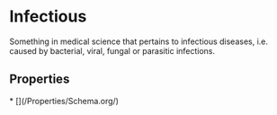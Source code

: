 
# Infectious

Something in medical science that pertains to infectious diseases, i.e. caused by bacterial, viral, fungal or parasitic infections.

## Properties

<Grid>
* [](/Properties/Schema.org/)

</Grid>

